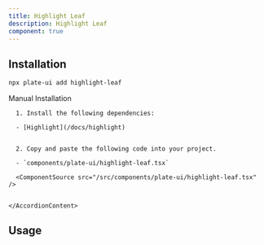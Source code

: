 ```yaml
---
title: Highlight Leaf
description: Highlight Leaf
component: true
---
```


[//]: # (<ComponentExample src="/src/components/examples/PlaygroundDemo.tsx">)
[//]: # (  <PlaygroundDemo />)
[//]: # (</ComponentExample>)

## Installation

```bash
npx plate-ui add highlight-leaf
```

<Accordion type="single" collapsible>
  <AccordionItem value="manual-installation">
    <AccordionTrigger>Manual Installation</AccordionTrigger>
    <AccordionContent>

      1. Install the following dependencies:

      - [Highlight](/docs/highlight)


      2. Copy and paste the following code into your project.

      - `components/plate-ui/highlight-leaf.tsx`

      <ComponentSource src="/src/components/plate-ui/highlight-leaf.tsx" />


    </AccordionContent>

  </AccordionItem>
</Accordion>

## Usage

```tsx
```

```tsx
```